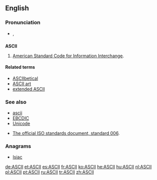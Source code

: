 ==English==

===Pronunciation===
* {{IPA|[ˈæski]}}, {{SAMPA|/"{ski/}}

==={{acronym}}===
{{wikipedia}}
'''ASCII'''

# {{computing}} [[American Standard Code for Information Interchange]].

====Related terms====
* [[ASCIIbetical]]
* [[ASCII art]]
* [[extended ASCII]]

===See also===
* [[ascii]]
* [[EBCDIC]]
* [[Unicode]]

* [http://www.itscj.ipsj.or.jp/ISO-IR/006.pdf The official ISO standards document, standard 006].

===Anagrams===
* [[Isiac#English|Isiac]]

[[de:ASCII]]
[[et:ASCII]]
[[es:ASCII]]
[[fr:ASCII]]
[[ko:ASCII]]
[[he:ASCII]]
[[hu:ASCII]]
[[nl:ASCII]]
[[pl:ASCII]]
[[pt:ASCII]]
[[ru:ASCII]]
[[tr:ASCII]]
[[zh:ASCII]]